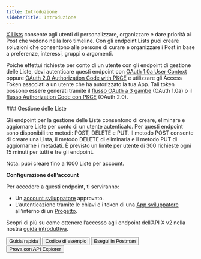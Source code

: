 ```yaml
---
title: Introduzione
sidebarTitle: Introduzione
---
```



[X Lists](https://help.x.com/en/using-twitter/twitter-lists) consente agli utenti di personalizzare, organizzare e dare priorità ai Post che vedono nella loro timeline. Con gli endpoint Lists puoi creare soluzioni che consentono alle persone di curare e organizzare i Post in base a preferenze, interessi, gruppi o argomenti.

Poiché effettui richieste per conto di un utente con gli endpoint di gestione delle Liste, devi autenticare questi endpoint con [OAuth 1.0a User Context](/it/resources/fundamentals/authentication) oppure [OAuth 2.0 Authorization Code with PKCE](it/resources/fundamentals/authentication#oauth-2-0-authorization-code-flow-with-pkce-2) e utilizzare gli Access Token associati a un utente che ha autorizzato la tua App. Tali token possono essere generati tramite il [flusso OAuth a 3 gambe](/it/resources/fundamentals/authentication#obtaining-access-tokens-using-3-legged-oauth-flow) (OAuth 1.0a) o il [flusso Authorization Code con PKCE](/it/resources/fundamentals/authentication#how-to-connect-to-endpoints-using-oauth-2-0-authorization-code-flow-with-pkce) (OAuth 2.0).

<div id="manage-lists">
  ### Gestione delle Liste
</div>

Gli endpoint per la gestione delle Liste consentono di creare, eliminare e aggiornare Liste per conto di un utente autenticato. Per questi endpoint sono disponibili tre metodi: POST, DELETE e PUT. Il metodo POST consente di creare una Lista, il metodo DELETE di eliminarla e il metodo PUT di aggiornarne i metadati. È previsto un limite per utente di 300 richieste ogni 15 minuti per tutti e tre gli endpoint.

Nota: puoi creare fino a 1000 Liste per account.

**Configurazione dell’account**

Per accedere a questi endpoint, ti serviranno:

- Un [account sviluppatore](https://developer.x.com/en/portal/petition/essential/basic-info) approvato.
- L’autenticazione tramite le chiavi e i token di una [App sviluppatore](/it/resources/fundamentals/developer-apps) all’interno di un [Progetto](/it/resources/fundamentals/projects).

Scopri di più su come ottenere l’accesso agli endpoint dell’API X v2 nella nostra [guida introduttiva](/it/x-api/getting-started/getting-access).

<div className="flex space-x-2">
  <Button href="/it/x-api/lists/manage-lists/quickstart">
    Guida rapida
  </Button>

  <Button href="https://github.com/xdevplatform/Twitter-API-v2-sample-code">
    Codice di esempio
  </Button>

  <Button href="https://app.getpostman.com/run-collection/9956214-784efcda-ed4c-4491-a4c0-a26470a67400">
    Esegui in Postman
  </Button>

  <Button href="https://developer.x.com/apitools/api?endpoint=/2/lists&method=post">
    Prova con API Explorer
  </Button>
</div>